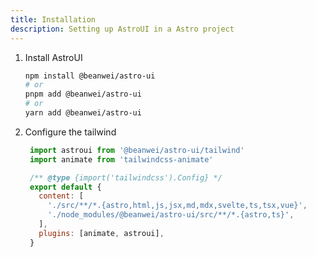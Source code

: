 ```yaml
---
title: Installation
description: Setting up AstroUI in a Astro project
---
```



<Steps>

1. Install AstroUI

   ```bash
   npm install @beanwei/astro-ui
   # or
   pnpm add @beanwei/astro-ui
   # or
   yarn add @beanwei/astro-ui
   ```

2. Configure the tailwind

   ```js title="src/tailwind.config.mjs"
    import astroui from '@beanwei/astro-ui/tailwind'
    import animate from 'tailwindcss-animate'

    /** @type {import('tailwindcss').Config} */
    export default {
      content: [
        './src/**/*.{astro,html,js,jsx,md,mdx,svelte,ts,tsx,vue}',
        './node_modules/@beanwei/astro-ui/src/**/*.{astro,ts}',
      ],
      plugins: [animate, astroui],
    }
   ```

</Steps>
